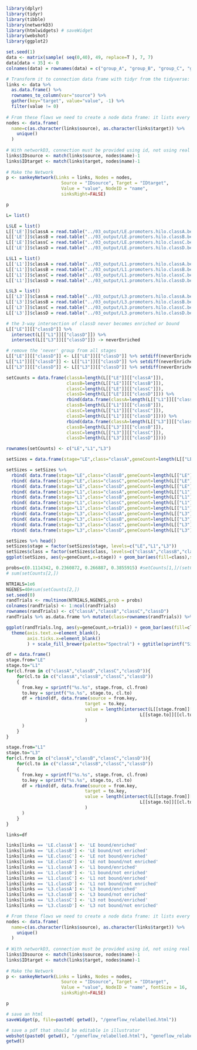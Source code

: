 ```r
library(dplyr)
library(tidyr)
library(tibble)
library(networkD3)
library(htmlwidgets) # saveWidget
library(webshot)
library(ggplot2)
```

```r
set.seed(1)
data <- matrix(sample( seq(0,40), 49, replace=T ), 7, 7)
data[data < 35] <- 0
colnames(data) = rownames(data) = c("group_A", "group_B", "group_C", "group_D", "group_E", "group_F", "group_G")

# Transform it to connection data frame with tidyr from the tidyverse:
links <- data %>% 
  as.data.frame() %>% 
  rownames_to_column(var="source") %>% 
  gather(key="target", value="value", -1) %>%
  filter(value != 0)
 
# From these flows we need to create a node data frame: it lists every entities involved in the flow
nodes <- data.frame(
  name=c(as.character(links$source), as.character(links$target)) %>% 
    unique()
  )
 
# With networkD3, connection must be provided using id, not using real name like in the links dataframe.. So we need to reformat it.
links$IDsource <- match(links$source, nodes$name)-1 
links$IDtarget <- match(links$target, nodes$name)-1
 
# Make the Network
p <- sankeyNetwork(Links = links, Nodes = nodes,
                     Source = "IDsource", Target = "IDtarget",
                     Value = "value", NodeID = "name", 
                     sinksRight=FALSE)

p

```

```r

L= list()

L$LE = list()
L[['LE']]$classA = read.table("../03_output/LE.promoters.hilo.classA.bed")[[7]]
L[['LE']]$classB = read.table("../03_output/LE.promoters.hilo.classB.bed")[[7]]
L[['LE']]$classC = read.table("../03_output/LE.promoters.hilo.classC.bed")[[7]]
L[['LE']]$classD = read.table("../03_output/LE.promoters.hilo.classD.bed")[[7]]

L$L1 = list()
L[['L1']]$classA = read.table("../03_output/L1.promoters.hilo.classA.bed")[[7]]
L[['L1']]$classB = read.table("../03_output/L1.promoters.hilo.classB.bed")[[7]]
L[['L1']]$classC = read.table("../03_output/L1.promoters.hilo.classC.bed")[[7]]
L[['L1']]$classD = read.table("../03_output/L1.promoters.hilo.classD.bed")[[7]]

L$L3 = list()
L[['L3']]$classA = read.table("../03_output/L3.promoters.hilo.classA.bed")[[7]]
L[['L3']]$classB = read.table("../03_output/L3.promoters.hilo.classB.bed")[[7]]
L[['L3']]$classC = read.table("../03_output/L3.promoters.hilo.classC.bed")[[7]]
L[['L3']]$classD = read.table("../03_output/L3.promoters.hilo.classD.bed")[[7]]

# the 3-way intersection of classD never becomes enriched or bound
L[["LE"]][["classD"]] %>% 
  intersect(L[["L1"]][["classD"]]) %>% 
  intersect(L[["L3"]][["classD"]]) -> neverEnriched

# remove the 'never' group from all stages
L[["LE"]][["classD"]] <- L[["LE"]][["classD"]] %>% setdiff(neverEnriched) 
L[["L1"]][["classD"]] <- L[["L1"]][["classD"]] %>% setdiff(neverEnriched) 
L[["L3"]][["classD"]] <- L[["L3"]][["classD"]] %>% setdiff(neverEnriched) 

setCounts = data.frame(classA=length(L[["LE"]][["classA"]]),
                       classB=length(L[["LE"]][["classB"]]),
                       classC=length(L[["LE"]][["classC"]]),
                       classD=length(L[["LE"]][["classD"]])) %>%
                       rbind(data.frame(classA=length(L[["L1"]][["classA"]]),
                       classB=length(L[["L1"]][["classB"]]),
                       classC=length(L[["L1"]][["classC"]]),
                       classD=length(L[["L1"]][["classD"]]))) %>%
                       rbind(data.frame(classA=length(L[["L3"]][["classA"]]),
                       classB=length(L[["L3"]][["classB"]]),
                       classC=length(L[["L3"]][["classC"]]),
                       classD=length(L[["L3"]][["classD"]])))

rownames(setCounts) <- c("LE","L1","L3")

setSizes = data.frame(stage="LE",class="classA",geneCount=length(L[["LE"]][["classA"]]))

setSizes = setSizes %>% 
  rbind( data.frame(stage="LE",class="classB",geneCount=length(L[["LE"]][["classB"]]))) %>%
  rbind( data.frame(stage="LE",class="classC",geneCount=length(L[["LE"]][["classC"]]))) %>%
  rbind( data.frame(stage="LE",class="classD",geneCount=length(L[["LE"]][["classD"]]))) %>% 
  rbind( data.frame(stage="L1",class="classA",geneCount=length(L[["L1"]][["classA"]]))) %>%
  rbind( data.frame(stage="L1",class="classB",geneCount=length(L[["L1"]][["classB"]]))) %>%
  rbind( data.frame(stage="L1",class="classC",geneCount=length(L[["L1"]][["classC"]]))) %>%
  rbind( data.frame(stage="L1",class="classD",geneCount=length(L[["L1"]][["classD"]]))) %>%
  rbind( data.frame(stage="L3",class="classA",geneCount=length(L[["L3"]][["classA"]]))) %>%
  rbind( data.frame(stage="L3",class="classB",geneCount=length(L[["L3"]][["classB"]]))) %>%
  rbind( data.frame(stage="L3",class="classC",geneCount=length(L[["L3"]][["classC"]]))) %>%
  rbind( data.frame(stage="L3",class="classD",geneCount=length(L[["L3"]][["classD"]]))) 

setSizes %>% head()
setSizes$stage = factor(setSizes$stage, levels=c("LE","L1","L3"))
setSizes$class = factor(setSizes$class, levels=c("classA","classB","classC","classD"))
ggplot(setSizes, aes(y=geneCount,x=stage)) + geom_bar(aes(fill=class),stat="identity",position=position_stack()) + scale_fill_brewer(palette="Spectral")
```

```r

probs=c(0.1114342, 0.2360872, 0.266887, 0.3855915) #setCounts[1,]/(setCounts[1,] %>% sum()) 
# sum(setCounts[2,])

NTRIALS=1e6
NGENES=40#sum(setCounts[2,])
set.seed(0)
randTrials <- rmultinom(NTRIALS,NGENES,prob = probs)
colnames(randTrials) <- 1:ncol(randTrials)
rownames(randTrials) <- c("classA","classB","classC","classD")
randTrials %>% as.data.frame %>% mutate(class=rownames(randTrials)) %>% pivot_longer(cols=1:(ncol(randTrials)-1),names_to = "trial",values_to = "geneCount") -> randTrials.lng

ggplot(randTrials.lng, aes(y=geneCount,x=trial)) + geom_bar(aes(fill=class),stat="identity",position=position_stack(),width=.95) +
  theme(axis.text.x=element_blank(),
        axis.ticks.x=element_blank() 
        ) + scale_fill_brewer(palette="Spectral") + ggtitle(sprintf("Simulated null distribution (using LE class proportions) for %d genes", NGENES), subtitle = sprintf("%d trials",NTRIALS)) + xlab("simulated null distribution") + ylab("number of genes")
```

```r
df = data.frame()
stage.from="LE"
stage.to="L1"
for(cl.from in c("classA","classB","classC","classD")){
    for(cl.to in c("classA","classB","classC","classD"))
    {
      from.key = sprintf("%s.%s", stage.from, cl.from)
      to.key = sprintf("%s.%s", stage.to, cl.to)
      df = rbind(df, data.frame(source = from.key, 
                              target = to.key, 
                              value = length(intersect(L[[stage.from]][[cl.from]],
                                                   L[[stage.to]][[cl.to]]))
                              )
      )
    }
}

stage.from="L1"
stage.to="L3"
for(cl.from in c("classA","classB","classC","classD")){
    for(cl.to in c("classA","classB","classC","classD"))
    {
      from.key = sprintf("%s.%s", stage.from, cl.from)
      to.key = sprintf("%s.%s", stage.to, cl.to)
      df = rbind(df, data.frame(source = from.key, 
                              target = to.key, 
                              value = length(intersect(L[[stage.from]][[cl.from]],
                                                   L[[stage.to]][[cl.to]]))
                              )
      )
    }
}
```



```r
links=df

links[links == 'LE.classA'] <- 'LE bound/enriched'
links[links == 'LE.classB'] <- 'LE bound/not enriched'
links[links == 'LE.classC'] <- 'LE not bound/enriched'
links[links == 'LE.classD'] <- 'LE not bound/not enriched'
links[links == 'L1.classA'] <- 'L1 bound/enriched'
links[links == 'L1.classB'] <- 'L1 bound/not enriched'
links[links == 'L1.classC'] <- 'L1 not bound/enriched'
links[links == 'L1.classD'] <- 'L1 not bound/not enriched'
links[links == 'L3.classA'] <- 'L3 bound/enriched'
links[links == 'L3.classB'] <- 'L3 bound/not enriched'
links[links == 'L3.classC'] <- 'L3 not bound/enriched'
links[links == 'L3.classD'] <- 'L3 not bound/not enriched'

# From these flows we need to create a node data frame: it lists every entities involved in the flow
nodes <- data.frame(
  name=c(as.character(links$source), as.character(links$target)) %>% 
    unique()
  )
 
# With networkD3, connection must be provided using id, not using real name like in the links dataframe.. So we need to reformat it.
links$IDsource <- match(links$source, nodes$name)-1 
links$IDtarget <- match(links$target, nodes$name)-1
 
# Make the Network
p <- sankeyNetwork(Links = links, Nodes = nodes,
                     Source = "IDsource", Target = "IDtarget",
                     Value = "value", NodeID = "name", fontSize = 16,
                     sinksRight=FALSE)

p

# save an html
saveWidget(p, file=paste0( getwd(), "/geneflow_relabelled.html"))

# save a pdf that should be editable in illustrator
webshot(paste0( getwd(), "/geneflow_relabelled.html"), "geneflow_relabelled.pdf", delay=.2)
getwd()
```